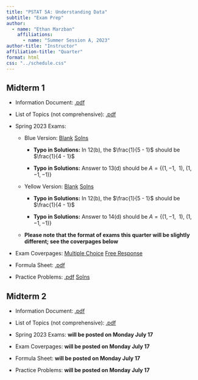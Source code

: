 ```yaml
---
title: "PSTAT 5A: Understanding Data"
subtitle: "Exam Prep"
author:
  - name: "Ethan Marzban"
    affiliations:
      - name: "Summer Session A, 2023"
author-title: "Instructor"
affiliation-title: "Quarter"
format: html
css: "../schedule.css"
---
```


## Midterm 1

- Information Document: <a href = "../Files/ExamInfo/mt1_info.pdf" class = "button label-outline" target = "_blank">.pdf</a>

- List of Topics (not comprehensive): <a href = "../Files/ExamInfo/mt1_topics.pdf" class = "button label-outline" target = "_blank">.pdf</a>

- Spring 2023 Exams:

    - Blue Version: <a href = "../Files/Past_Exams/Sp23_MT1_Blue_Blank.pdf" class = "button label-outline" target = "_blank">Blank</a> <a href = "../Files/Past_Exams/SP23_MT1_Blue_Solns.pdf" class = "button label-outline" target = "_blank">Solns</a>
        
        - **Typo in Solutions:** In 12(b), the $\frac{1}{5 - 1}$ should be $\frac{1}{4 - 1}$
        
        - **Typo in Solutions:** Answer to 13(d) should be $A = \{ (1, -1, \ \ 1), \ (1, -1, -1)\}$
    
    - Yellow Version: <a href = "../Files/Past_Exams/Sp23_MT1_Yellow_Blank.pdf" class = "button label-outline" target = "_blank">Blank</a> <a href = "../Files/Past_Exams/SP23_MT1_Yellow_Solns.pdf" class = "button label-outline" target = "_blank">Solns</a>
    
        - **Typo in Solutions:** In 12(b), the $\frac{1}{5 - 1}$ should be $\frac{1}{4 - 1}$
        
        - **Typo in Solutions:** Answer to 14(d) should be $A = \{ (1, -1, \ \ 1), \ (1, -1, -1)\}$
    
    - **Please note that the format of exams this quarter will be slightly different; see the coverpages below**

- Exam Coverpages: <a href = "../Files/ExamInfo/MT1_Coverpage_MC.pdf" class = "button label-outline" target = "_blank">Multiple Choice</a> <a href = "../Files/ExamInfo/MT1_Coverpage_FR.pdf" class = "button label-outline" target = "_blank">Free Response</a>
    
- Formula Sheet: <a href = "../Files/ExamInfo/MT1_Formula_Sheet.pdf" class = "button label-outline" target = "_blank">.pdf</a>

- Practice Problems: <a href = "../Files/ExamInfo/mt1_practice_problems.pdf" class = "button label-outline" target = "_blank">.pdf</a> <a href = "../Files/ExamInfo/MT1_prac_prob_solns.pdf" class = "button label-outline" target = "_blank">Solns</a>



## Midterm 2

- Information Document: <a href = "../Files/ExamInfo/mt2_info.pdf" class = "button label-outline" target = "_blank">.pdf</a>

- List of Topics (not comprehensive): <a href = "../Files/ExamInfo/mt2_topics.pdf" class = "button label-outline" target = "_blank">.pdf</a>

- Spring 2023 Exams: **will be posted on Monday July 17**

- Exam Coverpages: **will be posted on Monday July 17**

- Formula Sheet: **will be posted on Monday July 17**

- Practice Problems: **will be posted on Monday July 17**